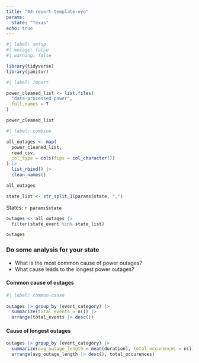 ```yaml
---
title: "04-report-template-oyo"
params:
  state: "Texas"
echo: true
---
```


```r
#| label: setup
#| mesage: false
#| warning: false

library(tidyverse)
library(janitor)
```

```r
#| label: import

power_cleaned_list <- list.files(
  "data-processed-power",
  full.names = T
)

power_cleaned_list
```

```r
#| label: combine

all_outages <- map(
  power_cleaned_list,
  read_csv,
  col_type = cols(fips = col_character())
) |>
  list_rbind() |>
  clean_names()

all_outages
```

```r
state_list <- str_split_1(params$state, ",")
```

States: `r params$state`

```r
outages <- all_outages |>
  filter(state_event %in% state_list)

outages
```

### Do some analysis for your state

- What is the most common cause of power outages?
- What cause leads to the longest power outages?


#### Common cause of outages

```r
#| label: common-cause
 
outages |> group_by (event_category) |> 
  summarize(total_events = n()) |> 
  arrange(total_events |> desc())
```

#### Cause of longest outages

```r
outages |> group_by (event_category) |> 
  summarize(avg_outage_length = mean(duration), total_occurences = n()) |> 
  arrange(avg_outage_length |> desc(), total_occurences)
```

